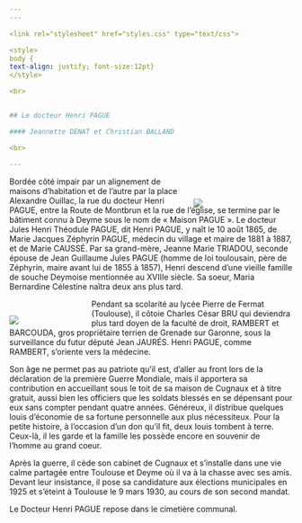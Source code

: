 ```yaml
---
---  

<link rel="stylesheet" href="styles.css" type="text/css">

<style>
body {
text-align: justify; font-size:12pt}
</style>

<br>  


## Le docteur Henri PAGUE

#### Jeannette DENAT et Christian BALLAND  

<br>

---  
```

<div style= "float:right;position: relative; width:35%; top: 25px;margin-left: 20px">
![](rue-du-docteur-pague.jpg) 
</div>

Bordée côté impair par un alignement de maisons d’habitation et de l’autre par la place Alexandre Ouillac, la rue du docteur Henri PAGUE, entre la Route de Montbrun et la rue de l’église, se termine par le bâtiment connu à Deyme sous le nom de « Maison PAGUE ». Le docteur Jules Henri Théodule PAGUE, dit Henri PAGUE, y naît le 10 août 1865, de Marie Jacques Zéphyrin PAGUE, médecin du village et maire de 1881 à 1887, et de Marie CAUSSÉ. Par sa grand-mère, Jeanne Marie TRIADOU, seconde épouse de Jean Guillaume Jules PAGUE (homme de loi toulousain, père de Zéphyrin, maire avant lui de 1855 à 1857), Henri descend d’une vieille famille de souche Deymoise mentionnée au XVIIIe siècle. Sa soeur, Maria Bernardine Célestine naîtra deux ans plus tard.

<div style= "float:left;position: relative; width:25%; top: 15px;margin-right: 20px">

![](docteur-h.-pague.jpg) 
</div>

Pendant sa scolarité au lycée Pierre de Fermat (Toulouse), il côtoie Charles César BRU qui deviendra plus tard doyen de la faculté de droit, RAMBERT et BARCOUDA, gros propriétaire terrien de Grenade sur Garonne, sous la surveillance du futur député Jean JAURÉS. Henri PAGUE, comme RAMBERT, s’oriente vers la médecine.

Son âge ne permet pas au patriote qu’il est, d’aller au front lors de la déclaration de la première Guerre Mondiale, mais il apportera sa contribution en accueillant sous le toit de sa maison de Cugnaux et à titre gratuit, aussi bien les officiers que les soldats blessés en se dépensant pour eux sans compter pendant quatre années. Généreux, il distribue quelques louis d’économie de sa fortune personnelle aux plus nécessiteux. Pour la petite histoire, à l’occasion d’un don qu’il fit, deux louis tombent à terre. Ceux-là, il les garde et la famille les possède encore en souvenir de l’homme au grand coeur.

Après la guerre, il cède son cabinet de Cugnaux et s’installe dans une vie calme partagée entre Toulouse et Deyme où il va à la chasse avec ses amis. Devant leur insistance, il pose sa candidature aux élections municipales en 1925 et s’éteint à Toulouse le 9 mars 1930, au cours de son second mandat.

Le Docteur Henri PAGUE repose dans le cimetière communal.
